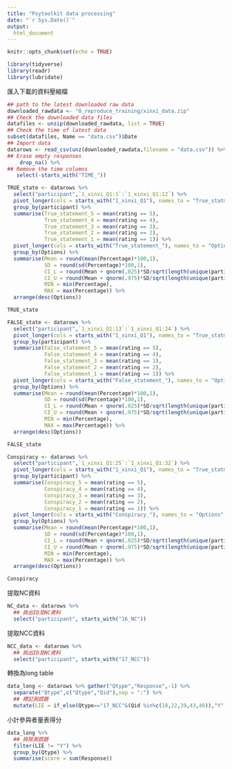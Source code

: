 ```yaml
---
title: "Psytoolkit data processing"
date: "`r Sys.Date()`"
output: 
  html_document
---
```


```r
knitr::opts_chunk$set(echo = TRUE)

library(tidyverse)
library(readr)
library(lubridate)
```

匯入下載的資料壓縮檔

```r
## path to the latest downloaded raw data
downloaded_rawdata <- "0_reproduce_training/xinxi_data.zip"
## Check the downloaded data files
datafiles <- unzip(downloaded_rawdata, list = TRUE)
## Check the time of latest data 
subset(datafiles, Name == "data.csv")$Date
## Import data
datarows <- read_csv(unz(downloaded_rawdata,filename = "data.csv")) %>%
## Erase empty responses
    drop_na() %>%
## Remove the time columns
   select(-starts_with("TIME_"))
```

```r
TRUE_state <- datarows %>%
  select("participant",`1_xinxi_Q1:1`:`1_xinxi_Q1:12`) %>%
  pivot_longer(cols = starts_with("1_xinxi_Q1"), names_to = "True_statment", values_to = "rating") %>%
  group_by(participant) %>%
  summarise(True_statement_5 = mean(rating == 5),
            True_statement_4 = mean(rating == 4),
            True_statement_3 = mean(rating == 3),
            True_statement_2 = mean(rating == 2),
            True_statement_1 = mean(rating == 1)) %>%
  pivot_longer(cols = starts_with("True_statement_"), names_to = "Options",values_to = "Percentage") %>%
  group_by(Options) %>%
  summarise(Mean = round(mean(Percentage)*100,1), 
            SD = round(sd(Percentage)*100,1),
            CI_L = round(Mean + qnorm(.025)*SD/sqrt(length(unique(participant))),1),
            CI_U = round(Mean + qnorm(.975)*SD/sqrt(length(unique(participant))),1),
            MIN = min(Percentage),
            MAX = max(Percentage)) %>%
  arrange(desc(Options))

TRUE_state
```


```r
FALSE_state <- datarows %>%
  select("participant",`1_xinxi_Q1:13`:`1_xinxi_Q1:24`) %>%
  pivot_longer(cols = starts_with("1_xinxi_Q1"), names_to = "True_statment", values_to = "rating") %>%
  group_by(participant) %>%
  summarise(False_statement_5 = mean(rating == 5),
            False_statement_4 = mean(rating == 4),
            False_statement_3 = mean(rating == 3),
            False_statement_2 = mean(rating == 2),
            False_statement_1 = mean(rating == 1)) %>%
  pivot_longer(cols = starts_with("False_statement_"), names_to = "Options",values_to = "Percentage") %>%
  group_by(Options) %>%
  summarise(Mean = round(mean(Percentage)*100,1), 
            SD = round(sd(Percentage)*100,1),
            CI_L = round(Mean + qnorm(.025)*SD/sqrt(length(unique(participant))),1),
            CI_U = round(Mean + qnorm(.975)*SD/sqrt(length(unique(participant))),1),
            MIN = min(Percentage),
            MAX = max(Percentage)) %>%
  arrange(desc(Options))

FALSE_state
```


```r
Conspiracy <- datarows %>%
  select("participant",`1_xinxi_Q1:25`:`1_xinxi_Q1:32`) %>%
  pivot_longer(cols = starts_with("1_xinxi_Q1"), names_to = "True_statment", values_to = "rating") %>%
  group_by(participant) %>%
  summarise(Conspiracy_5 = mean(rating == 5),
            Conspiracy_4 = mean(rating == 4),
            Conspiracy_3 = mean(rating == 3),
            Conspiracy_2 = mean(rating == 2),
            Conspiracy_1 = mean(rating == 1)) %>%
  pivot_longer(cols = starts_with("Conspiracy_"), names_to = "Options",values_to = "Percentage") %>%
  group_by(Options) %>%
  summarise(Mean = round(mean(Percentage)*100,1), 
            SD = round(sd(Percentage)*100,1),
            CI_L = round(Mean + qnorm(.025)*SD/sqrt(length(unique(participant))),1),
            CI_U = round(Mean + qnorm(.975)*SD/sqrt(length(unique(participant))),1),
            MIN = min(Percentage),
            MAX = max(Percentage)) %>%
  arrange(desc(Options))

Conspiracy
```


提取NC資料

```r
NC_data <- datarows %>% 
  ## 挑出ID及NC資料
  select("participant", starts_with("16_NC"))
```


提取NCC資料


```r
NCC_data <- datarows %>% 
  ## 挑出ID及NC資料
  select("participant", starts_with("17_NCC"))
```

轉換為long table

```r
data_long <- datarows %>% gather("Qtype","Response",-1) %>%
  separate("Qtype",c("Qtype","Qid"),sep = ":") %>%
  ## 標記測謊題
  mutate(LIE = if_else(Qtype=="17_NCC"&(Qid %in%c(18,22,39,43,46)),"Y","N"))
```

小計參與者量表得分

```r
data_long %>%
  ## 排除測謊題
  filter(LIE != "Y") %>%
  group_by(Qtype) %>%
  summarise(score = sum(Response))
```

